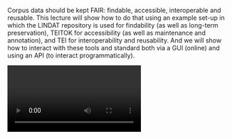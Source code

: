 Corpus data should be kept FAIR: findable, accessible, interoperable and reusable. This lecture will show how to do that using an example set-up in which the LINDAT repository is used for findability (as well as long-term preservation), TEITOK for accessibility (as well as maintenance and annotation), and TEI for interoperability and reusability. And we will show how to interact with these tools and standard both via a GUI (online) and using an API (to interact programmatically).

<Video provider="youtube" id="1mAw1OhHmds">
  Storing Gold II: Lindat/Teitok
</Video>
